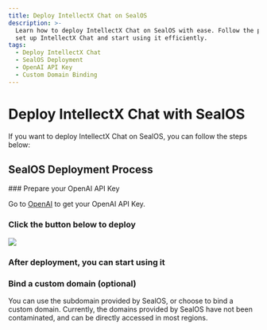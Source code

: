 ```yaml
---
title: Deploy IntellectX Chat on SealOS
description: >-
  Learn how to deploy IntellectX Chat on SealOS with ease. Follow the provided steps to
  set up IntellectX Chat and start using it efficiently.
tags:
  - Deploy IntellectX Chat
  - SealOS Deployment
  - OpenAI API Key
  - Custom Domain Binding
---
```


# Deploy IntellectX Chat with SealOS

If you want to deploy IntellectX Chat on SealOS, you can follow the steps below:

## SealOS Deployment Process

<Steps>
  ### Prepare your OpenAI API Key

Go to [OpenAI](https://platform.openai.com/account/api-keys) to get your OpenAI API Key.

### Click the button below to deploy

[![][deploy-button-image]][deploy-link]

### After deployment, you can start using it

### Bind a custom domain (optional)

You can use the subdomain provided by SealOS, or choose to bind a custom domain. Currently, the domains provided by SealOS have not been contaminated, and can be directly accessed in most regions.

</Steps>

[deploy-button-image]: https://raw.githubusercontent.com/labring-actions/templates/main/Deploy-on-Sealos.svg
[deploy-link]: https://cloud.sealos.io/?openapp=system-template%3FtemplateName%3Dlobe-chat
